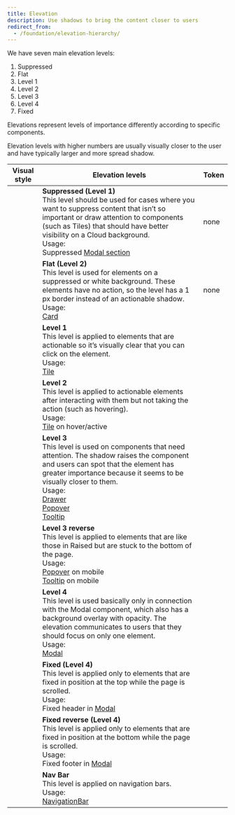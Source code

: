 ```yaml
---
title: Elevation
description: Use shadows to bring the content closer to users
redirect_from:
  - /foundation/elevation-hierarchy/
---
```



We have seven main elevation levels:

1.  Suppressed
2.  Flat
3.  Level 1
4.  Level 2
5.  Level 3
6.  Level 4
7.  Fixed

Elevations represent levels of importance differently according to specific components.

Elevation levels with higher numbers are usually visually closer to the user
and have typically larger and more spread shadow.

| Visual style                            | Elevation levels                                                                                                                                                                                                                                                                                                                                                    | Token                                                  |
| --------------------------------------- | ------------------------------------------------------------------------------------------------------------------------------------------------------------------------------------------------------------------------------------------------------------------------------------------------------------------------------------------------------------------- | ------------------------------------------------------ |
| <ElevationLevel level="suppressed" />   | **Suppressed (Level 1)** <br />This level should be used for cases where you want to suppress content that isn’t so important or draw attention to components (such as Tiles) that should have better visibility on a Cloud background.<br />Usage:<br />Suppressed [Modal section](/components/overlay/modal/)                                                     | none                                                   |
| <ElevationLevel level="flat" />         | **Flat (Level 2)** <br />This level is used for elements on a suppressed or white background. These elements have no action, so the level has a 1 px border instead of an actionable shadow.<br />Usage:<br />[Card](/components/structure/card/)                                                                                                                   | none                                                   |
| <ElevationLevel level={1} />            | **Level 1** <br />This level is applied to elements that are actionable so it’s visually clear that you can click on the element.<br />Usage:<br />[Tile](/components/structure/tile/)                                                                                                                                                                              | <InlineToken name="elevationLevel1BoxShadow" />        |
| <ElevationLevel level={2} />            | **Level 2** <br />This level is applied to actionable elements after interacting with them but not taking the action (such as hovering).<br />Usage:<br />[Tile](/components/structure/tile/) on hover/active                                                                                                                                                       | <InlineToken name="elevationLevel2BoxShadow" />        |
| <ElevationLevel level={3} />            | **Level 3** <br />This level is used on components that need attention. The shadow raises the component and users can spot that the element has greater importance because it seems to be visually closer to them.<br />Usage:<br />[Drawer](/components/overlay/drawer/)<br />[Popover](/components/overlay/popover/)<br />[Tooltip](/components/overlay/tooltip/) | <InlineToken name="elevationLevel3BoxShadow" />        |
| <ElevationLevel level="3Reverse" />     | **Level 3 reverse** <br />This level is applied to elements that are like those in Raised but are stuck to the bottom of the page.<br />Usage:<br /> [Popover](/components/overlay/popover/) on mobile<br />[Tooltip](/components/overlay/tooltip/) on mobile                                                                                                       | <InlineToken name="elevationLevel3ReverseBoxShadow" /> |
| <ElevationLevel level={4} />            | **Level 4** <br />This level is used basically only in connection with the Modal component, which also has a background overlay with opacity. The elevation communicates to users that they should focus on only one element.<br />Usage:<br />[Modal](/components/overlay/modal/)                                                                                  | <InlineToken name="elevationLevel4BoxShadow" />        |
| <ElevationLevel level="fixed" />        | **Fixed (Level 4)** <br />This level is applied only to elements that are fixed in position at the top while the page is scrolled.<br />Usage:<br />Fixed header in [Modal](/components/overlay/modal/)                                                                                                                                                             | <InlineToken name="elevationFixedBoxShadow" />         |
| <ElevationLevel level="fixedReverse" /> | **Fixed reverse (Level 4)** <br />This level is applied only to elements that are fixed in position at the bottom while the page is scrolled.<br />Usage:<br />Fixed footer in [Modal](/components/overlay/modal/)                                                                                                                                                  | <InlineToken name="elevationFixedReverseBoxShadow" />  |
| <ElevationLevel level="navBar" />       | **Nav Bar** <br />This level is applied on navigation bars.<br />Usage:<br />[NavigationBar](/components/navigation/navigationbar/)                                                                                                                                                                                                                                 | <InlineToken name="elevationNavBarBoxShadow" />        |
